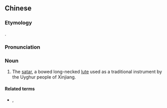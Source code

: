 ==Chinese==
{{zh-forms|s=萨塔尔|alt=薩它爾}}

===Etymology===
{{bor|zh|ug|ساتار}}.

===Pronunciation===
{{zh-pron
|m=sàtǎ'ěr
|cat=n
}}

===Noun===
{{zh-noun}}

# {{lb|zh|musical instrument}} The [[satar]], a bowed long-necked [[lute]] used as a traditional instrument by the Uyghur people of Xinjiang.

====Related terms====
* {{zh-l|都塔爾}}, {{zh-l|彈撥爾}}